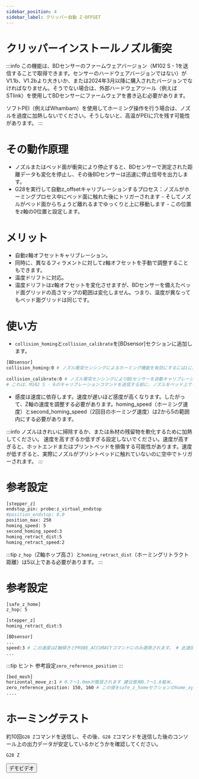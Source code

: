```yaml
---
sidebar_position: 4
sidebar_label: クリッパー自動 Z-OFFSET
---
```


# クリッパーインストールノズル衝突

:::info
この機能は、BDセンサーのファームウェアバージョン（M102 S - 1を送信することで取得できます。センサーのハードウェアバージョンではない）がV1.1b、V1.2bより大きいか、または2024年3月以降に購入されたバージョンでなければなりません。そうでない場合は、外部ハードウェアツール（例えばSTlink）を使用してBDセンサーにファームウェアを書き込む必要があります。

ソフトPEI（例えばWhambam）を使用してホーミング操作を行う場合は、ノズルを過度に加熱しないでください。そうしないと、高温がPEIに穴を残す可能性があります。
:::

# その動作原理
* ノズルまたはベッド面が衝突により停止すると、BDセンサーで測定された距離データも変化を停止し、その後BDセンサーは迅速に停止信号を出力します。
* G28を実行して自動z_offsetキャリブレーションするプロセス：ノズルがホーミングプロセス中にベッド面に触れた後にトリガーされます - そしてノズルがベッド面からちょうど離れるまでゆっくりと上に移動します - この位置をz軸の0位置と設定します。

# メリット
* 自動z軸オフセットキャリブレーション。
* 同時に、異なるフィラメントに対してz軸オフセットを手動で調整することもできます。
* 温度ドリフトに対応。
* 温度ドリフトはz軸オフセットを変化させますが、BDセンサーを備えたベッド面グリッドの高さマップの範囲は変化しません。つまり、温度が異なってもベッド面グリッドは同じです。

# 使い方

* `collision_homing`と`collision_calibrate`を[BDsensor]セクションに追加します。
``` bash
[BDsensor] 
collision_homing:0 # ノズル衝突センシングによるホーミング機能を有効にするには1に設定します。0に設定することで無効にします。
                   
collision_calibrate:0 # ノズル衝突センシングによりBDセンサーを自動キャリブレーションするには1に設定します。0に設定することでこの機能を無効にします。
# これは、M102 S - 6のキャリブレーションコマンドを送信する前に、ノズルをベッド上で手動で移動して紙テストを行う必要がないことを意味します。
```

* 感度は速度に依存します。速度が遅いほど感度が高くなります。したがって、Z軸の速度を調整する必要があります。homing_speed（ホーミング速度）とsecond_homing_speed（2回目のホーミング速度）は2から5の範囲内にする必要があります。

:::info
ノズルはきれいに掃除するか、または糸材の残留物を軟化するために加熱してください。
速度を高すぎるか低すぎる設定しないでください。速度が高すぎると、ホットエンドまたはプリントベッドを損傷する可能性があります。速度が低すぎると、実際にノズルがプリントベッドに触れていないのに空中でトリガーされます。
:::

# 参考設定
``` bash
[stepper_z]
endstop_pin: probe:z_virtual_endstop
#position_endstop: 0.0
position_max: 250
homing_speed: 5
second_homing_speed:3
homing_retract_dist:5
homing_retract_speed:2
```

:::tip
`z_hop`（Z軸ホップ高さ）と`homing_retract_dist`（ホーミングリトラクト距離）は5以上である必要があります。
:::
# 参考設定

```bash
[safe_z_home]
z_hop: 5 

[stepper_z]
homing_retract_dist:5
```
```bash
[BDsensor] 
...
speed:3 # この速度はZ軸傾きとPROBE_ACCURACYコマンドにのみ適用されます。 # 此速度仅适用于 Z 轴倾斜和 PROBE_ACCURACY 命令。
...

```
:::tip ヒント
参考設定`zero_reference_position`
:::

``` bash
[bed_mesh]
horizontal_move_z:1 # 0.7〜1.0mmが推奨されます 建议使用0.7〜1.0毫米。
zero_reference_position: 150, 160 # この値をsafe_z_homeセクションのhome_xy_positionと同じ座標に設定します。 ## 将此值设置为与safe_z_home部分中的home_xy_position相同坐标。
....
```

# ホーミングテスト
約10回`G28 Z`コマンドを送信し、その後、`G28 Z`コマンドを送信した後のコンソール上の出力データが安定しているかどうかを確認してください。
``` bash
G28 Z
```
<Button variant="contained" disableElevation href="https://www.youtube.com/watch?v=RuPoXbrSPDc">デモビデオ</Button> 